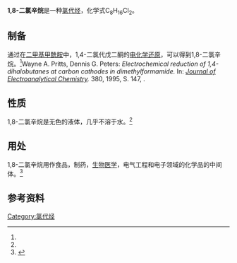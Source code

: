 {{Chembox
 | ImageFile  = 1,8-Dichloro octane Structural Formula V1.svg
 |OtherNames    =
|Section1={{Chembox Identifiers 
 | CASNo             = 2162-99-4
 | EC-number= 218-490-1
 | ECHA-ID         = 100.016.810
 | PubChem         = 75102
 | ChemSpider      = 67653
|SMILES=ClCCCCCCCCCl
}}
|Section2={{Chembox Properties
  | Summenformel    = C<sub>8</sub>H<sub>16</sub>Cl<sub>2</sub>
| Appearance= 无色液体<ref name="GESTIS">{{GESTIS|Name=1,8-Dichloroctan|ZVG=494172|CAS=2162-99-4|Datum=29. Oktober 2018}}.</ref>
 | MolarMass    = 183.12
 | Density= 1.03 g·cm<sup>−3</sup><ref name="GESTIS" />
 | MeltingPt= −8 [[摄氏度|°C]]<ref name="GESTIS" />
 | BoilingPt= 240–242 °C<ref name="GESTIS" />
 | 蒸汽压= 0.1 [[帕斯卡|hPa]] (20 °C)<ref name="GESTIS" />
 | Solubility= 0.17 g·l<sup>−1</sup> 当 20 °C<ref name="GESTIS" />
}}
|Section8={{Chembox Related
|OtherCpds=[[1,7-二氯庚烷|1,7-二氯庚烷]]<br />[[1,9-二氯壬烷|1,9-二氯壬烷]]<br />[[1,8-二溴辛烷|1,8-二溴辛烷]]
}}
}}

'''1,8-二氯辛烷'''是一种[[氯代烃|氯代烃]]，化学式C<sub>8</sub>H<sub>16</sub>Cl<sub>2</sub>。

== 制备 ==
通过在[[二甲基甲酰胺|二甲基甲酰胺]]中，1,4-二氯代戊二酮的[[电化学还原|电化学还原]]，可以得到1,8-二氯辛烷。<ref name="DOI10.1016/0022-0728(94)03580-V">Wayne A. Pritts, Dennis G. Peters: ''Electrochemical reduction of 1,4-dihalobutanes at carbon cathodes in dimethylformamide.'' In: ''[[Journal_of_Electroanalytical_Chemistry|Journal of Electroanalytical Chemistry]].'' 380, 1995, S. 147, {{DOI|10.1016/0022-0728(94)03580-V}}.</ref>

== 性质==
1,8-二氯辛烷是无色的液体，几乎不溶于水。<ref name="GESTIS" />

== 用处==
1,8-二氯辛烷用作食品，制药，[[生物医学|生物医学]]，电气工程和电子领域的化学品的中间体。<ref name="Sigma">{{Sigma-Aldrich|Aldrich|361283|Datum=29. Oktober 2018|Name=1,8-Dichlorooctane, 98%}}</ref>

== 参考资料==
<references />

{{α,ω-二卤代烃}}
[[Category:氯代烃|Category:氯代烃]]